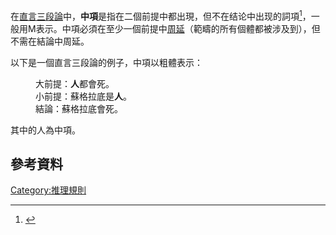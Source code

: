 在[[直言三段論|直言三段論]]中，'''中項'''是指在二個前提中都出現，但不在结论中出现的詞項<ref>{{Cite web |url=http://www.philosophypages.com/dy/m7.htm#midt |title=存档副本 |accessdate=2013-11-30 |archive-date=2020-11-27 |archive-url=https://web.archive.org/web/20201127012624/http://www.philosophypages.com/dy/m7.htm#midt |dead-url=no }}</ref>，一般用M表示。中項必須在至少一個前提中[[周延|周延]]（範疇的所有個體都被涉及到），但不需在結論中周延。

以下是一個直言三段論的例子，中項以粗體表示：

:大前提：'''人'''都會死。
:小前提：蘇格拉底是'''人'''。
:結論：蘇格拉底會死。

其中的人為中項。

==參考資料==
{{reflist}}

{{FOLDOC}}
{{logic-stub}}

[[Category:推理規則|Category:推理規則]]